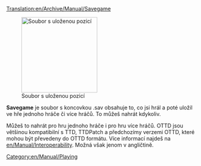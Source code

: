 [[Translation:en/Archive/Manual/Savegame]]

[[File:en/Archive/Manual/Savecode.png|200px|thumb|right|Soubor s uloženou pozicí]]

'''Savegame''' je soubor s koncovkou .sav obsahuje to, co jsi hrál a poté uložil ve hře jednoho hráče či více hráčů.
To můžeš nahrát kdykoliv. 

Můžeš to nahrát pro hru jednoho hráče i pro hru více hráčů.
OTTD jsou většinou kompatibilní s TTD, TTDPatch a předchozímy verzemi OTTD, které mohou být převedeny do OTTD formátu. Více informací najdeš na [[en/Manual/Interoperability]]. Možná však jenom v angličtině.

[[Category:en/Manual/Playing]]